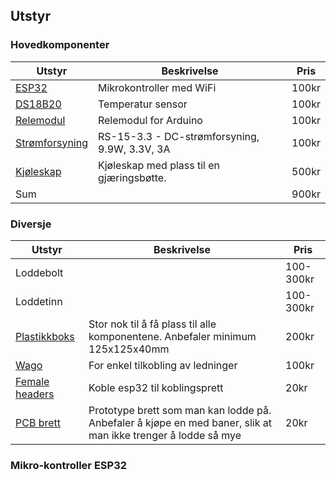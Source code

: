 
## Utstyr
### Hovedkomponenter
|Utstyr|Beskrivelse|Pris|
|------|-----------|----|
[ESP32][elkim-esp32]|Mikrokontroller med WiFi|100kr|
[DS18B20][DS18B20-sparkfun]|Temperatur sensor|100kr|
[Relemodul][rele-kjell-company]|Relemodul for Arduino|100kr|
[Strømforsyning][power-supply]|RS-15-3.3 - DC-strømforsyning, 9.9W, 3.3V, 3A|100kr|
[Kjøleskap][fridge-finn]|Kjøleskap med plass til en gjæringsbøtte.|500kr|
Sum| |900kr|

### Diversje
|Utstyr|Beskrivelse|Pris|
|------|-----------|----|
Loddebolt||100-300kr|
Loddetinn||100-300kr|
[Plastikkboks][box]|Stor nok til å få plass til alle komponentene. Anbefaler minimum 125x125x40mm|200kr|
[Wago][wago]|For enkel tilkobling av ledninger|100kr|
[Female headers][femail-headers]|Koble esp32 til koblingsprett|20kr|
[PCB brett][pcb-board]|Prototype brett som man kan lodde på. Anbefaler å kjøpe en med baner, slik at man ikke trenger å lodde så mye|20kr|

### Mikro-kontroller ESP32


[elkim-esp32]: https://elkim.no/produkt/esp32-ch340c-usbc
[DS18B20-sparkfun]: https://www.sparkfun.com/temperature-sensor-waterproof-ds18b20.html
[rele-kjell-company]: https://www.kjell.com/no/produkter/elektro-og-verktoy/elektronikk/utviklerkit/arduino/moduler/luxorparts-relemodul-for-arduino-1x-p87032
[power-supply]: https://www.elfadistrelec.no/no/dc-stromforsyning-9w-3v-3a-mean-well-rs-15/p/16905925
[fridge-finn]: https://www.finn.no/bap/forsale/search.html?q=kj%C3%B8leskap
[box]: https://www.elfadistrelec.no/en/plastic-enclosure-82-125x125x45mm-black-abs-ip40-rs-pro-1533671/p/30405299
[wago]: https://www.elektroimportoren.no/wago/45/Brand.html
[femail-headers]: https://www.sparkfun.com/female-headers.html
[pcb-board]: https://elkim.no/produkt/pcb-kort-100-x-150-mm/